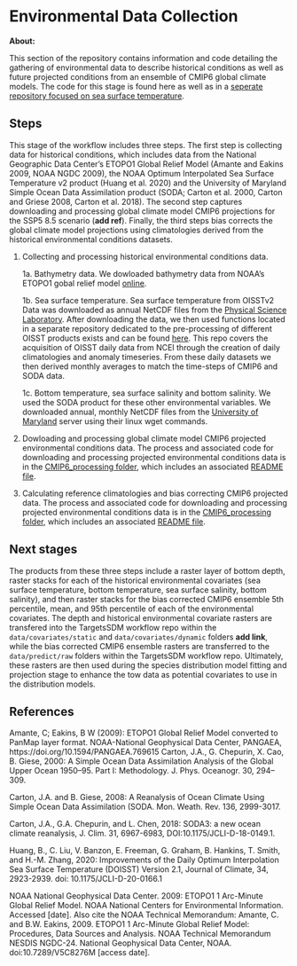 # Environmental Data Collection

**About:**

This section of the repository contains information and code detailing the gathering of environmental data to describe historical conditions as well as future projected conditions from an ensemble of CMIP6 global climate models. The code for this stage is found here as well as in a [seperate repository focused on sea surface temperature](github.com/adamkemberling/oisst_mainstays).

## Steps
This stage of the workflow includes three steps. The first step is collecting data for historical conditions, which includes data from the National Geographic Data Center's ETOPO1 Global Relief Model (Amante and Eakins 2009, NOAA NGDC 2009), the NOAA Optimum Interpolated Sea Surface Temperature v2 product (Huang et al. 2020) and the University of Maryland Simple Ocean Data Assimilation product (SODA; Carton et al. 2000, Carton and Griese 2008, Carton et al. 2018). The second step captures downloading and processing global climate model CMIP6 projections for the SSP5 8.5 scenario (**add ref**). Finally, the third steps bias corrects the global climate model projections using climatologies derived from the historical environmental conditions datasets.

1. Collecting and processing historical environmental conditions data. 

    1a. Bathymetry data. We dowloaded bathymetry data from NOAA's ETOPO1 gobal relief model [online](https://www.ngdc.noaa.gov/mgg/global/relief/ETOPO1/data/bedrock/cell_registered/georeferenced_tiff/).

    1b. Sea surface temperature. Sea surface temperature from OISSTv2 Data was downloaded as annual NetCDF files from the [Physical Science Laboratory](https://psl.noaa.gov/data/gridded/data.noaa.oisst.v2.highres.html). After downloading the data, we then used functions located in a separate repository dedicated to the pre-processing of different OISST products exists and can be found [here](github.com/adamkemberling/oisst_mainstays). This repo covers the acquisition of OISST daily data from NCEI through the creation of daily climatologies and anomaly timeseries. From these daily datasets we then derived monthly averages to match the time-steps of CMIP6 and SODA data.

    1c. Bottom temperature, sea surface salinity and bottom salinity. We used the SODA product for these other environmental variables. We downloaded annual, monthly NetCDF files from the [University of Maryland](https://www2.atmos.umd.edu/~ocean/index_files/soda3.4.2_mn_download_b.htm) server using their linux wget commands. 

2. Dowloading and processing global climate model CMIP6 projected environmental conditions data. The process and associated code for downloading and processing projected environmental conditions data is in the [CMIP6_processing folder](**add link**), which includes an associated [README file](**add link**).

3. Calculating reference climatologies and bias correcting CMIP6 projected data. The process and associated code for downloading and processing projected environmental conditions data is in the [CMIP6_processing folder](**add link**), which includes an associated [README file](**add link**). 


## Next stages

The products from these three steps include a raster layer of bottom depth, raster stacks for each of the historical environmental covariates (sea surface temperature, bottom temperature, sea surface salinity, bottom salinity), and then raster stacks for the bias corrected CMIP6 ensemble 5th percentile, mean, and 95th percentile of each of the environmental covariates. The depth and historical environmental covariate rasters are transfered into the TargetsSDM workflow repo within the `data/covariates/static` and `data/covariates/dynamic` folders **add link**, while the bias corrected CMIP6 ensemble rasters are transferred to the `data/predict/raw` folders within the TargetsSDM workflow repo. Ultimately, these rasters are then used during the species distribution model fitting and projection stage to enhance the tow data as potential covariates to use in the distribution models.  

## References

Amante, C; Eakins, B W (2009): ETOPO1 Global Relief Model converted to PanMap layer format. NOAA-National Geophysical Data Center, PANGAEA, https://doi.org/10.1594/PANGAEA.769615
Carton, J.A., G. Chepurin, X. Cao, B. Giese, 2000: A Simple Ocean Data Assimilation Analysis of the Global Upper Ocean 1950–95. Part I: Methodology. J. Phys. Oceanogr. 30, 294–309.

Carton, J.A. and B. Giese, 2008: A Reanalysis of Ocean Climate Using Simple Ocean Data Assimilation (SODA. Mon. Weath. Rev. 136, 2999-3017.

Carton, J.A., G.A. Chepurin, and L. Chen, 2018: SODA3: a new ocean climate reanalysis, J. Clim. 31, 6967-6983, DOI:10.1175/JCLI-D-18-0149.1.

Huang, B., C. Liu, V. Banzon, E. Freeman, G. Graham, B. Hankins, T. Smith, and H.-M. Zhang, 2020: Improvements of the Daily Optimum Interpolation Sea Surface Temperature (DOISST) Version 2.1, Journal of Climate, 34, 2923-2939. doi: 10.1175/JCLI-D-20-0166.1

NOAA National Geophysical Data Center. 2009: ETOPO1 1 Arc-Minute Global Relief Model. NOAA National Centers for Environmental Information. Accessed [date].
Also cite the NOAA Technical Memorandum: Amante, C. and B.W. Eakins, 2009. ETOPO1 1 Arc-Minute Global Relief Model: Procedures, Data Sources and Analysis. NOAA Technical Memorandum NESDIS NGDC-24. National Geophysical Data Center, NOAA. doi:10.7289/V5C8276M [access date].



